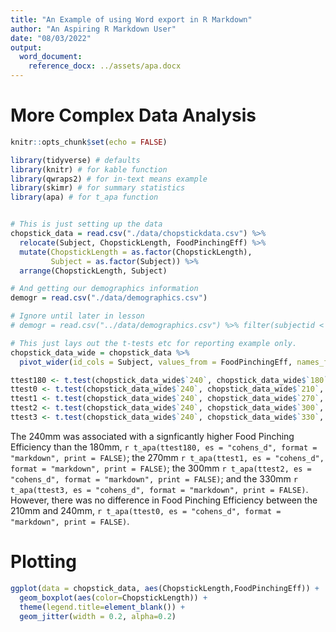```yaml
---
title: "An Example of using Word export in R Markdown"
author: "An Aspiring R Markdown User"
date: "08/03/2022"
output:
  word_document:
    reference_docx: ../assets/apa.docx
---
```


# More Complex Data Analysis

```r
knitr::opts_chunk$set(echo = FALSE)

library(tidyverse) # defaults
library(knitr) # for kable function
library(qwraps2) # for in-text means example
library(skimr) # for summary statistics
library(apa) # for t_apa function


# This is just setting up the data
chopstick_data = read.csv("./data/chopstickdata.csv") %>% 
  relocate(Subject, ChopstickLength, FoodPinchingEff) %>% 
  mutate(ChopstickLength = as.factor(ChopstickLength), 
         Subject = as.factor(Subject)) %>% 
  arrange(ChopstickLength, Subject)

# And getting our demographics information
demogr = read.csv("./data/demographics.csv")

# Ignore until later in lesson
# demogr = read.csv("../data/demographics.csv") %>% filter(subjectid < 24)

```

```r
# This just lays out the t-tests etc for reporting example only.
chopstick_data_wide = chopstick_data %>% 
  pivot_wider(id_cols = Subject, values_from = FoodPinchingEff, names_from = ChopstickLength)

ttest180 <- t.test(chopstick_data_wide$`240`, chopstick_data_wide$`180`, paired=T)
ttest0 <- t.test(chopstick_data_wide$`240`, chopstick_data_wide$`210`, paired=T)
ttest1 <- t.test(chopstick_data_wide$`240`, chopstick_data_wide$`270`, paired=T)
ttest2 <- t.test(chopstick_data_wide$`240`, chopstick_data_wide$`300`, paired=T)
ttest3 <- t.test(chopstick_data_wide$`240`, chopstick_data_wide$`330`, paired=T)
```


The 240mm was associated with a signficantly higher Food Pinching Efficiency than 
the 180mm, `r t_apa(ttest180, es = "cohens_d", format = "markdown", print = FALSE)`; 
the 270mm `r t_apa(ttest1, es = "cohens_d", format = "markdown", print = FALSE)`; 
the 300mm `r t_apa(ttest2, es = "cohens_d", format = "markdown", print = FALSE)`; 
and the 330mm `r t_apa(ttest3, es = "cohens_d", format = "markdown", print = FALSE)`. 
However, there was no difference in Food Pinching Efficiency between 
the 210mm and 240mm, `r t_apa(ttest0, es = "cohens_d", format = "markdown", print = FALSE)`.

# Plotting

```r
ggplot(data = chopstick_data, aes(ChopstickLength,FoodPinchingEff)) +
  geom_boxplot(aes(color=ChopstickLength)) + 
  theme(legend.title=element_blank()) + 
  geom_jitter(width = 0.2, alpha=0.2)

```
